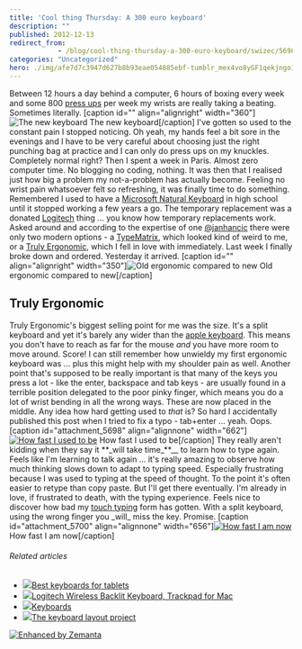 ```yaml
---
title: 'Cool thing Thursday: A 300 euro keyboard'
description: ""
published: 2012-12-13
redirect_from: 
            - /blog/cool-thing-thursday-a-300-euro-keyboard/swizec/5690
categories: "Uncategorized"
hero: ./img/afe7d7c3947d627b8b93eae054885ebf-tumblr_mex4vo8yGF1qekjngo1_500.jpg
---
```


Between 12 hours a day behind a computer, 6 hours of boxing every week and some 800 [press ups](http://en.wikipedia.org/wiki/Push-up "Push-up") per week my wrists are really taking a beating. Sometimes literally. \[caption id="" align="alignright" width="360"]![The new keyboard](./img/afe7d7c3947d627b8b93eae054885ebf-tumblr_mex4vo8yGF1qekjngo1_500.jpg "The new keyboard") The new keyboard\[/caption] I've gotten so used to the constant pain I stopped noticing. Oh yeah, my hands feel a bit sore in the evenings and I have to be very careful about choosing just the right punching bag at practice and I can only do press ups on my knuckles. Completely normal right? Then I spent a week in Paris. Almost zero computer time. No blogging no coding, nothing. It was then that I realised just how big a problem my not-a-problem has actually become. Feeling no wrist pain whatsoever felt so refreshing, it was finally time to do something. Remembered I used to have a [Microsoft Natural Keyboard](http://www.microsoft.com/hardware/en-us/p/natural-ergonomic-desktop-7000/WTA-00001 "Microsoft Natural keyboard") in high school until it stopped working a few years a go. The temporary replacement was a donated [Logitech](http://logitech.com "Logitech") thing ... you know how temporary replacements work. Asked around and according to the expertise of one [@janhancic](http://twitter.com/janhancic) there were only two modern options - a [TypeMatrix](http://www.typematrix.com "TypeMatrix"), which looked kind of weird to me, or a [Truly Ergonomic](http://trulyergonomic.com/), which I fell in love with immediately. Last week I finally broke down and ordered. Yesterday it arrived. \[caption id="" align="alignright" width="350"]![Old ergonomic compared to new](./img/56370ac9b7ddf5f627c39638fddf7d29-tumblr_mez4ywxEzf1qekjngo1_500.jpg "Old ergonomic compared to new") Old ergonomic compared to new\[/caption]

## Truly Ergonomic

Truly Ergonomic's biggest selling point for me was the size. It's a split keyboard and yet it's barely any wider than the [apple keyboard](http://www.apple.com/keyboard "Apple Keyboard"). This means you don't have to reach as far for the mouse _and_ you have more room to move around. Score! I can still remember how unwieldy my first ergonomic keyboard was ... plus this might help with my shoulder pain as well. Another point that's supposed to be really important is that many of the keys you press a lot - like the enter, backspace and tab keys - are usually found in a terrible position delegated to the poor pinky finger, which means you do a lot of wrist bending in all the wrong ways. These are now placed in the middle. Any idea how hard getting used to _that_ is? So hard I accidentally published this post when I tried to fix a typo - tab+enter ... yeah. Oops. \[caption id="attachment_5698" align="alignnone" width="662"][![How fast I used to be](./img/How-fast-I-used-to-be1dj606.png "How fast I used to be")](./img/blog-wp-content-uploads-2012-12-Selection_084.png) How fast I used to be\[/caption] They really aren't kidding when they say it \*\*\_will take time_\*\*\__ to learn how to type again. Feels like I'm learning to talk again ... it's really amazing to observe how much thinking slows down to adapt to typing speed. Especially frustrating because I was used to typing at the speed of thought. To the point it's often easier to retype than copy paste. But I'll get there eventually. I'm already in love, if frustrated to death, with the typing experience. Feels nice to discover how bad my [touch typing](http://en.wikipedia.org/wiki/Touch_typing "Touch typing") form has gotten. With a split keyboard, using the wrong finger you \_will_ miss the key. Promise. \[caption id="attachment_5700" align="alignnone" width="656"][![How fast I am now](./img/How-fast-I-am-now6g02je.png "How fast I am now")](./img/blog-wp-content-uploads-2012-12-Selection_085.png) How fast I am now\[/caption]

###### Related articles

-   [![](http://i.zemanta.com/132067230_80_80.jpg)](http://www.news4jax.com/consumer-news/consumer-reports/Tablet-keyboards-for-easy-typing/-/1934720/17732106/-/1ox364z/-/index.html)[Best keyboards for tablets](http://www.news4jax.com/consumer-news/consumer-reports/Tablet-keyboards-for-easy-typing/-/1934720/17732106/-/1ox364z/-/index.html)
-   [![](http://i.zemanta.com/noimg_105_80_80.jpg)](http://mobilityupdate.com/mac/logitech-wireless-backlit-keyboard-trackpad/)[Logitech Wireless Backlit Keyboard, Trackpad for Mac](http://mobilityupdate.com/mac/logitech-wireless-backlit-keyboard-trackpad/)
-   [![](http://i.zemanta.com/131030743_80_80.jpg)](http://blog.fsck.com/2012/12/keyboards.html)[Keyboards](http://blog.fsck.com/2012/12/keyboards.html)
-   [![](http://i.zemanta.com/noimg_92_80_80.jpg)](http://mathematicalmulticore.wordpress.com/the-keyboard-layout-project/)[The keyboard layout project](http://mathematicalmulticore.wordpress.com/the-keyboard-layout-project/)

[![Enhanced by Zemanta](http://img.zemanta.com/zemified_e.png?x-id=7e458f9a-198e-4617-9bfa-58696bb9ea0a)](http://www.zemanta.com/?px "Enhanced by Zemanta")
